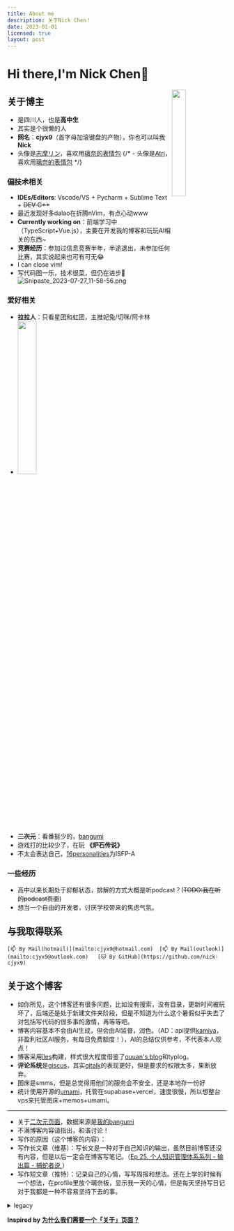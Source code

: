 ```yaml
---
title: About me
description: 关于Nick Chen！
date: 2023-01-01
licensed: true
layout: post
---
```


# Hi there,I'm Nick Chen👋

<img src="https://avatars.githubusercontent.com/u/119087246" style="width:25%;display:block;float:right;"></img>

## 关于博主
- 是四川人，也是**高中生**
- 其实是个很懒的人
- **网名**：**cjyx9**（首字母加滚键盘的产物），你也可以叫我**Nick**
- 头像是[志摩リン](https://zh.moegirl.org.cn/zh-hans/%E5%BF%97%E6%91%A9%E5%87%9B)，喜欢用[璃奈的表情包](https://t.me/addstickers/RinaTennojii)
{/* - 头像是[Atri](https://zh.moegirl.org.cn/ATRI_-My_Dear_Moments-)，喜欢用[璃奈的表情包](https://t.me/addstickers/RinaTennojii) */}

### ~~偏技术~~相关
- **IDEs/Editors**: Vscode/VS + Pycharm + Sublime Text + ~~DEV C++~~
- <Heimu>最近发现好多dalao在折腾nVim，有点心动www</Heimu>
- **Currently working on**：前端学习中（TypeScript+Vue.js），主要在开发我的博客和玩玩AI相关的东西~
- **竞赛经历**：参加过信息竞赛半年，半途退出，未参加任何比赛，其实说起来也可有可无😂
- I can close vim!
- 写代码图一乐，技术很菜，但仍在进步🤣
![Snipaste_2023-07-27_11-58-56.png](https://s2.loli.net/2023/07/28/MAt5J6XvsjbSLnu.png)

### 爱好相关
- **拉拉人**：只看星团和虹团，主推妃兔/切咪/阿卡林
- <img src="https://s2.loli.net/2023/01/07/Sovy7h2AtnPxpV9.png" style="width:30%;"></img>
- **~~二次元~~**：看番挺少的，[bangumi](https://bgm.tv/user/cjyx9)
- 游戏打的比较少了，在玩 **《炉石传说》**
- 不太会表达自己，[16personalities](https://www.16personalities.com/ch)为ISFP-A 

### 一些经历
- 高中以来长期处于抑郁状态，排解的方式大概是听podcast？(~~TODO:我在听的podcast页面~~)
- <Heimu>想当一个自由的开发者，讨厌学校带来的焦虑气氛。</Heimu>

## 与我取得联系
	[📫 By Mail(hotmail)](mailto:cjyx9@hotmail.com)  [📫 By Mail(outlook)](mailto:cjyx9@outlook.com)   [🐱 By GitHub](https://github.com/nick-cjyx9)

## 关于这个博客

- 如你所见，这个博客还有很多问题，比如没有搜索，没有目录，更新时间被玩坏了，后端还是处于新建文件夹阶段，但是不知道为什么这个暑假似乎失去了对包括写代码的很多事的激情，再等等吧。
- 博客内容基本不会由AI生成，但会由AI监督，润色。（AD：api提供[kamiya](https://www.kamiya.dev)，非盈利社区AI服务，有每日免费额度！），AI的总结仅供参考，不代表本人观点！
- 博客采用[îles](https://iles.pages.dev)构建，样式很大程度借鉴了[ouuan's blog](https://ouuan.moe/)和typlog。
- **评论系统**是[giscus](https://giscus.app)，其实[gitalk](https://github.com/gitalk/gitalk)的表现更好，但是要求的权限太多，果断放弃。
- 图床是smms，但是总觉得用他们的服务会不安全，还是本地存一份好
- 统计使用开源的[umami](https://umami.is)，托管在supabase+vercel，速度很慢，所以想整台vps来托管图床+memos+umami。

----------

- 关于[二次元页面](/girls)，数据来源是[我的bangumi](https://bgm.tv/user/cjyx9)
- 不满博客内容请指出，和谐讨论！
- 写作的原因（这个博客的内容）：
- 写作长文章（维基）：写长文是一种对于自己知识的输出，虽然目前博客还没有内容，但是以后一定会在博客写笔记。（[Ep 25. 个人知识管理体系系列 - 输出篇 - 捕蛇者说 ](https://www.xiaoyuzhoufm.com/episode/60029073eea4a3e26ab48be4)）
- 写作短文章（推特）：记录自己的心情，写写周报和想法。还在上学的时候有一个想法，在profile里放个璃奈板，显示我一天的心情，但是每天坚持写日记对于我都是一种不容易坚持下去的事。


<details>
<summary>legacy</summary>

（TODO:优化这里的样式）
- 暂时使用[**Hugo**](https://gohugo.io)渲染静态页面，主题是[**Stack**](https://github.com/CaiJimmy/hugo-theme-stack)
- **评论系统**：[giscus](giscus.app)
- **搜索系统**：有用[algolia](https://www.algolia.com/developers/)的打算，~~但是文章这么少，真的有必要搜吗~~
- **统计系统**：是自建的[umami](https://umami.is)，托管在vercel+sapabase
- **域名**：有两个eu.org域名，分别用于开发环境和个人网站，欧盟域名的好处就是可以~~白嫖~~[cloudflare](https://cloudflare.com)的服务
- **工作流**：**Typora**/vscode+Markdown All in One写作 -> 推送到github -> **actions**部署到github pages（有换到cloudflare pages的打算） 详见[源代码](https://github.com/nick-cjyx9/hugo-blog)
- 正在学习使用**Vue3**相关的技术栈自己搞一个博客

</details>


**Inspired by [为什么我们需要一个「关于」页面？](https://zuofei.net/5058.html)**
